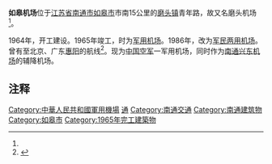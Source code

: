 '''如皋机场'''位于[[江苏省|江苏省]][[南通市|南通市]][[如皋市|如皋市]]市南15公里的[[磨头镇_(如皋市)|磨头镇]]青年路，故又名磨头机场<ref name="a1"/>。

1964年，开工建设。1965年竣工，时为[[军用机场|军用机场]]。1986年，改为[[军民两用机场|军民两用机场]]。曾有至北京、广东[[惠阳|惠阳]]的航线<ref name="a1">{{Cite web |url=http://jsnews2.jschina.com.cn/system/2014/10/08/022062874.shtml |title=细数南通的那些飞机场 |accessdate=2017-08-13 |author=作者：朱一卉 |date=2014-10-08 |work=责任编辑：韩震霞、娄静 |publisher=中国江苏网 |language=Zh-hans |archive-url=https://web.archive.org/web/20170813060449/http://jsnews2.jschina.com.cn/system/2014/10/08/022062874.shtml |archive-date=2017-08-13 |dead-url=yes }}</ref>。现为[[中国人民解放军空军|中国空军]]一军用机场，同时作为[[南通兴东机场|南通兴东机场]]的辅降机场。

== 注释 ==

{{Reflist|2}}

{{江苏机场}}
{{机场小作品}}
[[Category:中華人民共和國軍用機場|Category:中華人民共和國軍用機場]]
[[Category:江苏机场|通]]
[[Category:南通交通|Category:南通交通]]
[[Category:南通建筑物|Category:南通建筑物]]
[[Category:如皋市|Category:如皋市]]
[[Category:1965年完工建築物|Category:1965年完工建築物]]